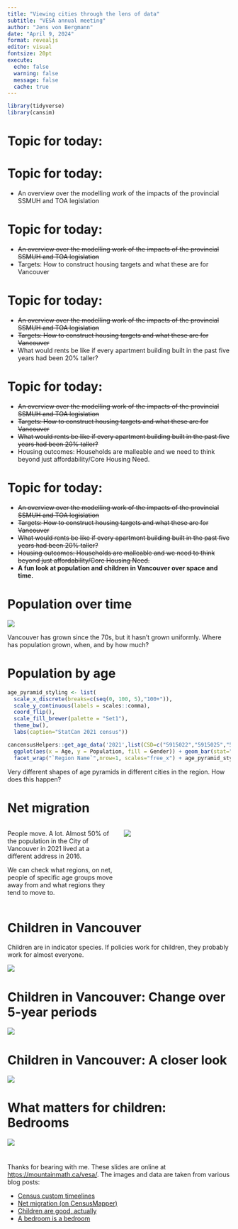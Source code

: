 ```yaml
---
title: "Viewing cities through the lens of data"
subtitle: "VESA annual meeting"
author: "Jens von Bergmann"
date: "April 9, 2024"
format: revealjs
editor: visual
fontsize: 20pt
execute:
  echo: false
  warning: false
  message: false
  cache: true
---
```


```r
library(tidyverse)
library(cansim)
```

# Topic for today: {auto-animate=true}

# Topic for today: {auto-animate=true}
* An overview over the modelling work of the impacts of the provincial SSMUH and TOA legislation

# Topic for today: {auto-animate=true}
* ~~An overview over the modelling work of the impacts of the provincial SSMUH and TOA legislation~~
* Targets: How to construct housing targets and what these are for Vancouver

# Topic for today: {auto-animate=true}
* ~~An overview over the modelling work of the impacts of the provincial SSMUH and TOA legislation~~
* ~~Targets: How to construct housing targets and what these are for Vancouver~~
* What would rents be like if every apartment building built in the past five years had been 20% taller?


# Topic for today: {auto-animate=true}
* ~~An overview over the modelling work of the impacts of the provincial SSMUH and TOA legislation~~
* ~~Targets: How to construct housing targets and what these are for Vancouver~~
* ~~What would rents be like if every apartment building built in the past five years had been 20% taller?~~
* Housing outcomes: Households are malleable and we need to think beyond just affordability/Core Housing Need.

# Topic for today: {auto-animate=true}
* ~~An overview over the modelling work of the impacts of the provincial SSMUH and TOA legislation~~
* ~~Targets: How to construct housing targets and what these are for Vancouver~~
* ~~What would rents be like if every apartment building built in the past five years had been 20% taller?~~
* ~~Housing outcomes: Households are malleable and we need to think beyond just affordability/Core Housing Need.~~
* **A fun look at population and children in Vancouver over space and time.**

# Population over time

```{=html}
<a href="https://doodles.mountainmath.ca/html/yvr_pop_timeline" target="_blank"><img src="https://doodles.mountainmath.ca/images/van_pop_change_3d.png"></a>
```

Vancouver has grown since the 70s, but it hasn't grown uniformly. Where has population grown, when, and by how much?

# Population by age
```r
age_pyramid_styling <- list(
  scale_x_discrete(breaks=c(seq(0, 100, 5),"100+")),
  scale_y_continuous(labels = scales::comma),
  coord_flip(),
  scale_fill_brewer(palette = "Set1"),
  theme_bw(),
  labs(caption="StatCan 2021 census"))
```

```r
cancensusHelpers::get_age_data('2021',list(CSD=c("5915022","5915025","5915004","5915055"))) %>% 
  ggplot(aes(x = Age, y = Population, fill = Gender)) + geom_bar(stat="identity") +
  facet_wrap("`Region Name`",nrow=1, scales="free_x") + age_pyramid_styling
```

Very different shapes of age pyramids in different cities in the region. How does this happen? 

# Net migration 
:::: {.columns}
::: {.column width="50%"}
People move. A lot. Almost 50% of the population in the City of Vancouver in 2021 lived at a different address in 2016. 

We can check what regions, on net, people of specific age groups move away from and what regions they tend to move to.
:::

::: {.column width="50%"}
<a href="https://censusmapper.ca/maps/731" target="_blank"><img src="https://doodles.mountainmath.ca/images/net_van.png"></a>
:::
::::

# Children in Vancouver
Children are in indicator species. If policies work for children, they probably work for almost everyone. 

![](https://doodles.mountainmath.ca/blog/2022/05/11/children-are-good-actually/index_files/figure-html/children_change-1.png)

# Children in Vancouver: Change over 5-year periods

![](https://doodles.mountainmath.ca/blog/2022/05/11/children-are-good-actually/index_files/figure-html/unnamed-chunk-2-1.png)


# Children in Vancouver: A closer look

![](https://doodles.mountainmath.ca/blog/2022/05/11/children-are-good-actually/index_files/figure-html/unnamed-chunk-8-1.png)

# What matters for children: Bedrooms

![](https://doodles.mountainmath.ca/posts/2019-04-20-a-bedroom-is-a-bedroom_files/figure-html/bedrooms-1.png)

# 

Thanks for bearing with me. These slides are online at [https://mountainmath.ca/vesa/](https://mountainmath.ca/vesa/). The images and data are taken from various blog posts:


* [Census custom timeelines](https://doodles.mountainmath.ca/blog/2019/06/15/census-custom-timelines/)
* [Net migration (on CensusMapper)](https://censusmapper.ca/maps/731)
* [Children are good, actually](https://doodles.mountainmath.ca/blog/2022/05/11/children-are-good-actually/)
* [A bedroom is a bedroom](https://doodles.mountainmath.ca/blog/2019/04/20/a-bedroom-is-a-bedroom/)


